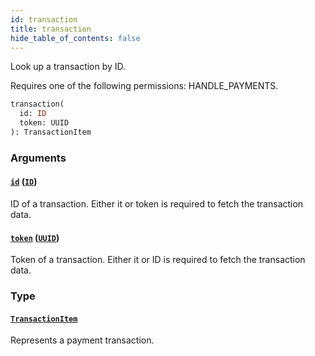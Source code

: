 ```yaml
---
id: transaction
title: transaction
hide_table_of_contents: false
---
```


Look up a transaction by ID.

Requires one of the following permissions: HANDLE_PAYMENTS.

```graphql
transaction(
  id: ID
  token: UUID
): TransactionItem
```

### Arguments

#### [`id`](#) ([`ID`](../../../developer/api-reference/scalars/id))

ID of a transaction. Either it or token is required to fetch the transaction data.

#### [`token`](#) ([`UUID`](../../../developer/api-reference/scalars/uuid))

Token of a transaction. Either it or ID is required to fetch the transaction data.

### Type

#### [`TransactionItem`](../../../developer/api-reference/objects/transaction-item)

Represents a payment transaction.
